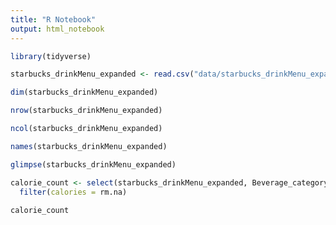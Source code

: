 ```yaml
---
title: "R Notebook"
output: html_notebook
---
```


```r
library(tidyverse)
```

```r
starbucks_drinkMenu_expanded <- read.csv("data/starbucks_drinkMenu_expanded.csv")
```

```r
dim(starbucks_drinkMenu_expanded)
```

```r
nrow(starbucks_drinkMenu_expanded)
```

```r
ncol(starbucks_drinkMenu_expanded)
```

```r
names(starbucks_drinkMenu_expanded)
```

```r
glimpse(starbucks_drinkMenu_expanded)
```

```r
calorie_count <- select(starbucks_drinkMenu_expanded, Beverage_category, Beverage, Beverage_prep, Calories) %>%
  filter(calories = rm.na)
 
calorie_count
```

